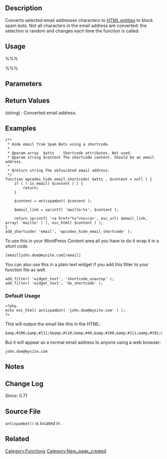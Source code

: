 {{Languages|
{{en|Function Reference/antispambot}}
{{it|Riferimento funzioni/antispambot}}
{{pt-br|Referência de Função/antispambot}}
}}

== Description ==
Converts selected email addresses characters to [[wikipedia:HTML_entities|HTML entities]] to block spam bots. Not all characters in the email address are converted: the selection is random and changes each time the function is called.

== Usage ==
%%%<?php antispambot( $email_address, $hex_encoding ) ?>%%%

== Parameters ==
{{Parameter|$email_address|string|Email address.}}
{{Parameter|$hex_encoding|integer|0 or 1. Use 0 to only allow decimal encoding (&amp;#123;) and 1 to also allow hex encoding (&amp;x7B;).|optional|0}}

== Return Values ==
; (string) : Converted email address.

== Examples ==
<pre>
/**
 * Hide email from Spam Bots using a shortcode.
 *
 * @param array  $atts    Shortcode attributes. Not used.
 * @param string $content The shortcode content. Should be an email address.
 *
 * @return string The obfuscated email address. 
 */
function wpcodex_hide_email_shortcode( $atts , $content = null ) {
	if ( ! is_email( $content ) ) {
		return;
	}

	$content = antispambot( $content );

	$email_link = sprintf( 'mailto:%s', $content );

	return sprintf( '<a href="%s">%s</a>', esc_url( $email_link, array( 'mailto' ) ), esc_html( $content ) );
}
add_shortcode( 'email', 'wpcodex_hide_email_shortcode' );
</pre>

To use this in your WordPress Content area all you have to do it wrap it in a short code. 

<pre>
[email]john.doe@mysite.com[/email]
</pre>

You can also use this in a plain text widget if you add this filter to your function file as well.

<pre>
add_filter( 'widget_text', 'shortcode_unautop' );
add_filter( 'widget_text', 'do_shortcode' );
</pre>


=== Default Usage ===
<pre>
<?php
echo esc_html( antispambot( 'john.doe@mysite.com' ) );
?>
</pre>
This will output the email like this in the HTML:
<pre>
&amp;#106;&amp;#111;h&amp;#110;&amp;#46;&amp;#100;&amp;#111;&amp;#101;&amp;#64;mysit&amp;#101;.&amp;#99;&amp;#111;&amp;#109;
</pre>
But it will appear as a normal email address to anyone using a web browser: 
<pre>
john.doe@mysite.com
</pre>

== Notes ==

== Change Log ==
Since: 0.71

== Source File ==
<tt>antispambot()</tt> is located in {{Trac|wp-includes/formatting.php}}.

== Related ==
<!--
    To Do:
    Need to find related functions.
    Need to create groups of functions and create templates to add them to a page quickly.
    Some functions may be related to many groups of functions.
-->

{{Tag Footer}}

[[Category:Functions]]
[[Category:New_page_created]]